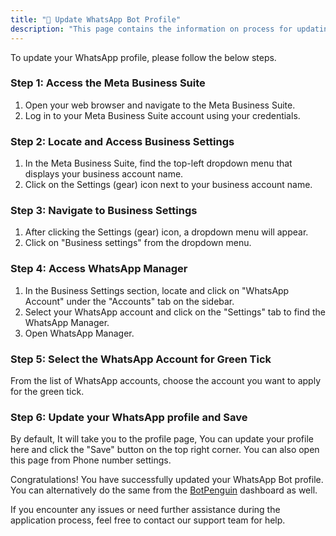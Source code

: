 ```yaml
---
title: "👧 Update WhatsApp Bot Profile"
description: "This page contains the information on process for updating you WhatsApp Profile for Bot."
---
```


To update your WhatsApp profile, please follow the below steps.

### **Step 1: Access the Meta Business Suite**

1. Open your web browser and navigate to the Meta Business Suite.
2. Log in to your Meta Business Suite account using your credentials.

### **Step 2: Locate and Access Business Settings**

1. In the Meta Business Suite, find the top-left dropdown menu that displays your business account name.
2. Click on the Settings (gear) icon next to your business account name.

### **Step 3: Navigate to Business Settings**

1. After clicking the Settings (gear) icon, a dropdown menu will appear.
2. Click on "Business settings" from the dropdown menu.

### **Step 4: Access WhatsApp Manager**

1. In the Business Settings section, locate and click on "WhatsApp Account" under the "Accounts" tab on the sidebar.
2. Select your WhatsApp account and click on the "Settings" tab to find the WhatsApp Manager.
3. Open WhatsApp Manager.

### **Step 5: Select the WhatsApp Account for Green Tick**

From the list of WhatsApp accounts, choose the account you want to apply for the green tick.

### **Step 6: Update your WhatsApp profile and Save**

By default, It will take you to the profile page, You can update your profile here and click the "Save" button on the top right corner. You can also open this page from Phone number settings.

Congratulations\! You have successfully updated your WhatsApp Bot profile. You can alternatively do the same from the [BotPenguin](https://app.botpenguin.com/) dashboard as well.

If you encounter any issues or need further assistance during the application process, feel free to contact our support team for help.